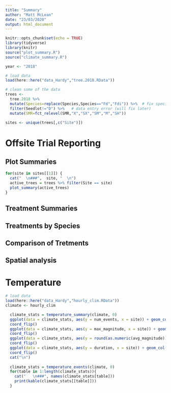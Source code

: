 ```yaml
---
title: "Summary"
author: "Matt McLean"
date: "23/03/2020"
output: html_document
---
```


```r
knitr::opts_chunk$set(echo = TRUE)
library(tidyverse)
library(knitr)
source("plot_summary.R")
source("climate_summary.R")
```
<!--- Configuration --->
```r
year <- "2018"
```
```r
# load data
load(here::here("data_Hardy","tree.2018.RData"))

# clean some of the data
trees <-
  tree.2018 %>% 
  mutate(Species=replace(Species,Species=="Fd","Fdi")) %>%  # fix species data entry error
  filter(Seedlot!="D") %>%   # data entry error (will fix later)
  mutate(SMR=fct_relevel(SMR,"X","SX","SM","M","SH"))

sites <- unique(trees[,c("Site")])
```

 
<!-- #At first I wanted to seperate files by site, however that is a hinderance for Treatment Summaries -->
<!-- #It may be prudent to consider using a database if many sites are used to keep memory under control -->
<!-- ```{r, echo=FALSE} -->
<!-- sites <- c() -->
<!-- files <- list.files("data/trees", pattern=paste0("*", year, ".csv"), recursive=TRUE, full.names=TRUE) -->

<!-- for(file in files){ -->
<!--   sites <- c(sites, unlist(strsplit(file, "/"))[3]) -->
<!-- } -->
<!-- ``` -->
<!-- --->



# Offsite Trial Reporting

## Plot Summaries
```r
for(site in sites[[1]]) {
  cat("  \n###",  site, "  \n")
  active_trees = trees %>% filter(Site == site)
  plot_summary(active_trees)
}
```

## Treatment Summaries

## Treatments by Species

## Comparison of Tretments

## Spatial analysis

# Temperature
```r
# load data
load(here::here("data_Hardy","hourly_clim.RData"))
climate <- hourly_clim

```
```r
  climate_stats = temperature_summary(climate, 0)
  ggplot(data = climate_stats, aes(y = num_events, x = site)) + geom_col()  +
  coord_flip()
  ggplot(data = climate_stats, aes(y = max_magnitude, x = site)) + geom_col()  +
  coord_flip()
  ggplot(data = climate_stats, aes(y = round(as.numeric(avg_magnitude)), x = site)) + geom_col()  +
  coord_flip()
  ggplot(data = climate_stats, aes(y = duration, x = site)) + geom_col()  +
  coord_flip()
  cat("\n")
      
  climate_stats = temperature_events(climate, 0)
  for(table in 1:length(climate_stats)){
    cat("   \n###", names(climate_stats[table]))
    print(kable(climate_stats[[table]]))
  }
```

